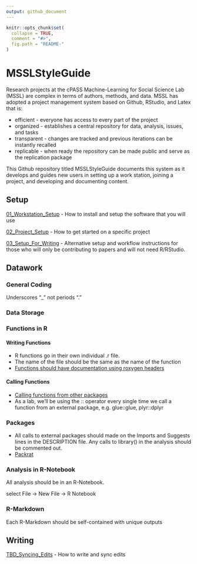 ---
output: github_document
---
<!-- README.md is generated from README.Rmd. Please edit that file -->

```{r, echo = FALSE}
knitr::opts_chunk$set(
  collapse = TRUE,
  comment = "#>",
  fig.path = "README-"
)
``` 
 
# MSSLStyleGuide

Research projects at the cPASS Machine-Learning for Social Science Lab (MSSL) are complex in terms of authors, methods, and data. MSSL has adopted a project management system based on Github, RStudio, and Latex that is: 

* efficient - everyone has access to every part of the project 
* organized - establishes a central repository for data, analysis, issues, and tasks 
* transparent - changes are tracked and previous iterations can be instantly recalled 
* replicable - when ready the repository can be made public and serve as the replication package

This Github repository titled MSSLStyleGuide documents this system as it develops and guides new users in setting up a work station, joining a project, and developing and documenting content.

## Setup

[01_Workstation_Setup](https://rexdouglass.github.io/MSSLStyleGuide/01_Workstation_Setup.nb.html) - How to install and setup the software that you will use

[02_Project_Setup](https://rexdouglass.github.io/MSSLStyleGuide/02_Project_Setup.nb.html) - How to get started on a specific project

[03_Setup_For_Writing](https://rexdouglass.github.io/MSSLStyleGuide/03_Setup_For_Writing.nb.html) - Alternative setup and workflow instructions for those who will only be contributing to papers and will not need R/RStudio.


## Datawork

### General Coding

Underscores "_" not periods "."

### Data Storage

### Functions in R

#### Writing Functions

- R functions go in their own individual .r file.
- The name of the file should be the same as the name of the function
- [Functions should have documentation using roxygen headers](https://rexdouglass.github.io/MSSLStyleGuide/Function_Documentation.nb.html)

#### Calling Functions

- [Calling functions from other packages](http://kbroman.org/pkg_primer/pages/depends.html)
- As a lab, we'll be using the :: operator every single time we call a function from an external package, e.g. glue::glue, plyr::dplyr

### Packages

- All calls to external packages should made on the Imports and Suggests lines in the DESCRIPTION file. Any calls to library() in the analysis should be commented out.
- [Packrat](https://rstudio.github.io/packrat/)

### Analysis in R-Notebook

All analysis should be in an R-Notebook.

select File -> New File -> R Notebook

### R-Markdown

Each R-Markdown should be self-contained with unique outputs 

## Writing

[TBD_Syncing_Edits](https://rexdouglass.github.io/MSSLStyleGuide/TBD_Syncing_Edits.nb.html) - How to write and sync edits














